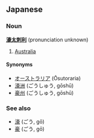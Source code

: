 ==Japanese==
===Noun===
'''[[濠]][[太]][[刺]][[利]]''' (pronunciation unknown)

# [[Australia]]

====Synonyms====
*[[オーストラリア]] (Ōsutoraria)
*[[濠洲]] (ごうしゅう, gōshū)
*[[豪州]] (ごうしゅう, gōshū)

===See also===
*[[濠]] (ごう, gō)
*[[豪]] (ごう, gō)